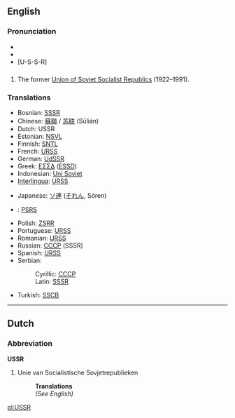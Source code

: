 {{wikipedia}}
==English==
===Pronunciation===
*{{IPA|/ˌjuɛsɛs'ɑ(r)/}}
*{{SAMPA|yu-es-es-ar}} 
*[U-S-S-R]

==={{Abbreviation}}===
#The former [[Union of Soviet Socialist Republics]] (1922–1991).

===Translations===
{{top}}
*Bosnian: [[SSSR#Bosnian|SSSR]] {{m}}
*Chinese: [[蘇聯]] / [[苏联]] (Sūlián)
*Dutch: USSR
*Estonian: [[NSVL]]
*Finnish: [[SNTL]]
*French: [[URSS]] {{f}}
*German: [[UdSSR]]
*Greek: [[ΕΣΣΔ]] ([[ESSD]])
*Indonesian: [[Uni Soviet]]
*[[Interlingua]]: [[URSS]]
{{mid}}
*Japanese: [[ソ連]] ([[それん]], Sóren)
*{{lv}}: [[PSRS]]
*Polish: [[ZSRR]]
*Portuguese: [[URSS]] {{f}}
*Romanian: [[URSS]]
*Russian: [[СССР]] (SSSR) {{m}}
*Spanish: [[URSS]] {{f}}
*Serbian:
*:Cyrillic: [[СССР#Serbian|СССР]] {{m}}
*:Latin: [[SSSR#Serbian|SSSR]] {{m}}
*Turkish: [[SSCB]]
{{bottom}}


----

==Dutch==
===Abbreviation===
'''USSR'''

#Unie van Socialistische Sovjetrepublieken
#:'''Translations'''
#:''(See English)''

[[pl:USSR]]